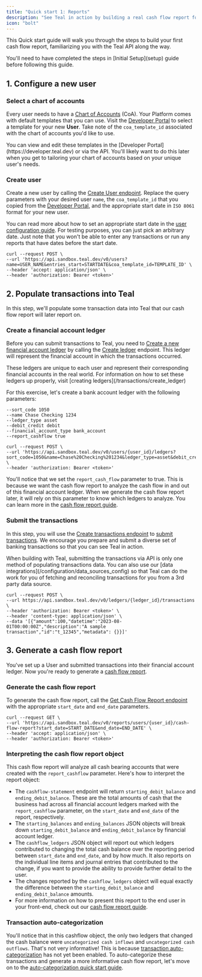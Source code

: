 ```yaml
---
title: "Quick start 1: Reports"
description: "See Teal in action by building a real cash flow report for a test user."
icon: "bolt"
---
```


This Quick start guide will walk you through the steps to build your first cash flow report, familiarizing
you with the Teal API along the way. 

<Note>
  You'll need to have completed the steps in [Initial Setup](setup) 
  guide before following this guide.
</Note>

## 1. Configure a new user
### Select a chart of accounts
Every user needs to have a [Chart of Accounts](/configuration/chart_of_accounts_config) (CoA). Your Platform 
comes with default templates that you can use. Visit the [Developer Portal](https://developer.teal.dev) to select
a template for your new **User**. Take note of the `coa_template_id` associated with the chart of accounts you'd like to use.

<Tip>
You can view and edit these templates in the [Developer Portal](https://developer.teal.dev) 
or via the API. You'll likely want to do this later when you get to tailoring your chart
of accounts based on your unique user's needs. 
</Tip>

### Create user
Create a new user by calling the [Create User endpoint](/api-reference/users/create_user). Replace the query
parameters with your desired user `name`, the `coa_template_id` that you
copied from the [Developer Portal](https://developer.teal.dev), and the appropriate start date in `ISO 8061` format for your
new user.
    
<Note>You can read more about how to set an appropriate start date in the [user configuration guide](/configuration/user_config). For testing purposes, you can just pick an arbitrary date. Just note that you won't be able to enter any transactions or run any reports that have dates before the start date.</Note>

``` Shell
curl --request POST \
--url 'https://api.sandbox.teal.dev/v0/users?name=USER_NAME&entries_start=STARTDATE&coa_template_id=TEMPLATE_ID' \
--header 'accept: application/json' \
--header 'authorization: Bearer <token>'
```

## 2. Populate transactions into Teal

In this step, we'll populate some transaction data into Teal that our cash flow report will later report on.

### Create a financial account ledger
Before you can submit transactions to Teal, you need to [Create a new financial account ledger](/transactions/create_ledger) by calling the [Create ledger](/api-reference/ledgers/create_ledger)
endpoint. This ledger will represent the financial account in which the transactions occurred.

<Tip>
These ledgers are unique to each user and represent their corresponding financial accounts in the real world. For information
on how to set these ledgers up properly, visit [creating ledgers](/transactions/create_ledger)
</Tip> 

For this exercise, let's create a bank account ledger with the following parameters:
  ```Shell
  --sort_code 1050
  --name Chase Checking 1234
  --ledger_type asset
  --debit_credit debit
  --financial_account_type bank_account
  --report_cashflow true
  ```

  ```Shell
  curl --request POST \
  --url 'https://api.sandbox.teal.dev/v0/users/{user_id}/ledgers?sort_code=1050&name=Chase%20Checking%201234&ledger_type=asset&debit_credit=debit&financial_account_type=bank_account&report_cash_flow=true' \
  --header 'authorization: Bearer <token>'
  ```

You'll notice that we set the `report_cash_flow` parameter to true. This is because we want the cash flow report to analyze the cash flow in and out of this financial account ledger. When we generate the cash flow report later, it will rely on this parameter to know which ledgers to analyze. You can learn more in the [cash flow report guide](/reports/cash_flow).

### Submit the transactions
In this step, you will use the [Create transactions endpoint](/api-reference/transactions/create_transactions)
to [submit transactions](/transactions/submitting). We encourage you prepare and submit a diverse set of banking 
transactions so that you can see Teal in action. 

<Tip>
When building with Teal, submitting the transactions via API is only one method of populating transactions data. You can also use our [data integrations](/configuration/data_sources_config) 
so that Teal can do the work for you of fetching and reconciling transactions for you from a 3rd party data source.
</Tip>

``` Shell
curl --request POST \
--url https://api.sandbox.teal.dev/v0/ledgers/{ledger_id}/transactions \
--header 'authorization: Bearer <token>' \
--header 'content-type: application/json' \
--data '[{"amount":100,"datetime":"2023-08-01T00:00:00Z","description":"A sample transaction","id":"t_12345","metadata": {}}]'
```

## 3. Generate a cash flow report

You've set up a User and submitted transactions into their financial account ledger. Now you're ready to generate a [cash flow report](/reports/cash_flow).

### Generate the cash flow report

To generate the cash flow report, call the [Get Cash Flow Report endpoint](/api-reference/reports/get_cash_flow_report) with the appropriate `start_date` and `end_date` parameters.

``` Shell
curl --request GET \
--url 'https://api.sandbox.teal.dev/v0/reports/users/{user_id}/cash-flow-report?start_date=START_DATE&end_date=END_DATE' \
--header 'accept: application/json' \
--header 'authorization: Bearer <token>'
```

### Interpreting the cash flow report object

This cash flow report will analyze all cash bearing accounts that were created with the `report_cashflow` parameter. Here's how to interpret the report object:

- The `cashflow-statement` endpoint will return `starting_debit_balance` and `ending_debit_balance`. These are the total amounts of cash that the business had across all financial account ledgers marked with the `report_cashflow` parameter, on the `start_date` and `end_date` of the report, respectively.
- The `starting_balances` and `ending_balances` JSON objects will break down `starting_debit_balance` and `ending_debit_balance` by financial account ledger.
- The `cashflow_ledgers` JSON object will report out which ledgers contributed to changing the total cash balance over the reporting period between `start_date` and `end_date`, and by how much. It also reports on the individual line items and journal entries that contributed to the change, if you want to provide the ability to provide further detail to the user.
- The changes reported by the `cashflow_ledgers` object will equal exactly the difference between the `starting_debit_balance` and `ending_debit_balance` amounts.
- For more information on how to present this report to the end user in your front-end, check out our [cash flow report guide](/reports/cash_flow).

### Transaction auto-categorization

You'll notice that in this cashflow object, the only two ledgers that changed the cash balance were `uncategorized cash inflows` and `uncategorized cash outflows`. That's not very informative! This is because [transaction auto-categorization](/configuration/categorization_config) has not yet been enabled. To auto-categorize these transactions and generate a more informative cash flow report, let's move on to the [auto-categorization quick start guide](/getting_started/quickstart_2).